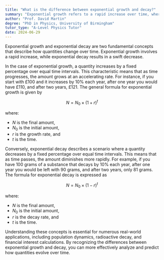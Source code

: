 ```yaml
---
title: "What is the difference between exponential growth and decay?"
summary: "Exponential growth refers to a rapid increase over time, whereas exponential decay signifies a rapid decrease over time."
author: "Prof. David Martin"
degree: "PhD in Physics, University of Birmingham"
tutor_type: "A-Level Physics Tutor"
date: 2024-06-29
---
```


Exponential growth and exponential decay are two fundamental concepts that describe how quantities change over time. Exponential growth involves a rapid increase, while exponential decay results in a swift decrease.

In the case of exponential growth, a quantity increases by a fixed percentage over equal time intervals. This characteristic means that as time progresses, the amount grows at an accelerating rate. For instance, if you start with £100 and it increases by 10% each year, after one year you would have £110, and after two years, £121. The general formula for exponential growth is given by 

$$ 
N = N_0 \times (1 + r)^t 
$$ 

where:
- $N$ is the final amount,
- $N_0$ is the initial amount,
- $r$ is the growth rate, and
- $t$ is the time.

Conversely, exponential decay describes a scenario where a quantity decreases by a fixed percentage over equal time intervals. This means that as time passes, the amount diminishes more rapidly. For example, if you have 100 grams of a substance that decays by 10% each year, after one year you would be left with 90 grams, and after two years, only 81 grams. The formula for exponential decay is expressed as 

$$ 
N = N_0 \times (1 - r)^t 
$$ 

where:
- $N$ is the final amount,
- $N_0$ is the initial amount,
- $r$ is the decay rate, and
- $t$ is the time.

Understanding these concepts is essential for numerous real-world applications, including population dynamics, radioactive decay, and financial interest calculations. By recognizing the differences between exponential growth and decay, you can more effectively analyze and predict how quantities evolve over time.
    